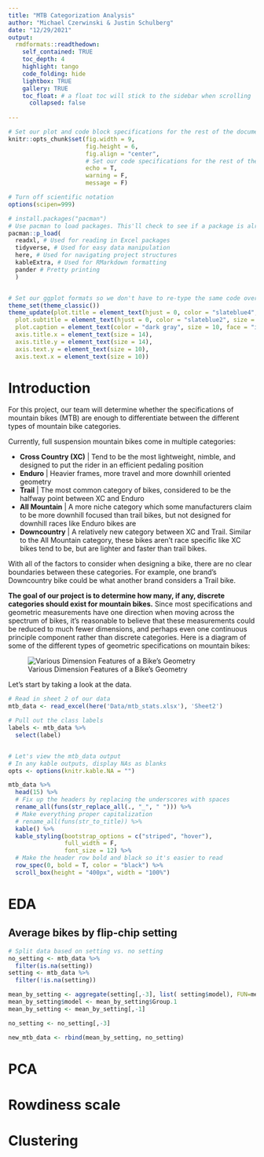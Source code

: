 ```yaml
---
title: "MTB Categorization Analysis"
author: "Michael Czerwinski & Justin Schulberg"
date: "12/29/2021"
output:
  rmdformats::readthedown:
    self_contained: TRUE
    toc_depth: 4
    highlight: tango
    code_folding: hide
    lightbox: TRUE
    gallery: TRUE
    toc_float: # a float toc will stick to the sidebar when scrolling
      collapsed: false
      
---
```


```r
# Set our plot and code block specifications for the rest of the document.
knitr::opts_chunk$set(fig.width = 9,
                      fig.height = 6,
                      fig.align = "center",
                      # Set our code specifications for the rest of the document
                      echo = T,
                      warning = F,
                      message = F)

# Turn off scientific notation
options(scipen=999)

# install.packages("pacman")
# Use pacman to load packages. This'll check to see if a package is already installed; if not, it'll install it. If it is installed, it'll run the library() function.
pacman::p_load(
  readxl, # Used for reading in Excel packages
  tidyverse, # Used for easy data manipulation
  here, # Used for navigating project structures
  kableExtra, # Used for RMarkdown formatting
  pander # Pretty printing
  )


# Set our ggplot formats so we don't have to re-type the same code over-and-over again.
theme_set(theme_classic())
theme_update(plot.title = element_text(hjust = 0, color = "slateblue4", size = 20),
  plot.subtitle = element_text(hjust = 0, color = "slateblue2", size = 12),
  plot.caption = element_text(color = "dark gray", size = 10, face = "italic"),
  axis.title.x = element_text(size = 14),
  axis.title.y = element_text(size = 14),
  axis.text.y = element_text(size = 10),
  axis.text.x = element_text(size = 10))

```



# Introduction
For this project, our team will determine whether the specifications of mountain bikes (MTB) are enough to differentiate between the different types of mountain bike categories. 

Currently, full suspension mountain bikes come in multiple categories:

- **Cross Country (XC)** | Tend to be the most lightweight, nimble, and designed to put the rider in an efficient pedaling position 
- **Enduro** | Heavier frames, more travel and more downhill oriented geometry 
- **Trail** | The most common category of bikes, considered to be the halfway point between XC and Enduro
- **All Mountain** | A more niche category which some manufacturers claim to be more downhill focused than trail bikes, but not designed for downhill races like Enduro bikes are
- **Downcountry** | A relatively new category between XC and Trail. Similar to the All Mountain category, these bikes aren’t race specific like XC bikes tend to be, but are lighter and faster than trail bikes.

With all of the factors to consider when designing a bike, there are no clear boundaries between these categories. For example, one brand’s Downcountry bike could be what another brand considers a Trail bike. 

**The goal of our project is to determine how many, if any, discrete categories should exist for mountain bikes.** Since most specifications and geometric measurements have one direction when moving across the spectrum of bikes, it’s reasonable to believe that these measurements could be reduced to much fewer dimensions, and perhaps even one continuous principle component rather than discrete categories. Here is a diagram of some of the different types of geometric specifications on mountain bikes:

![Various Dimension Features of a Bike's Geometry](Images/Bike_Diagram.png)

Let's start by taking a look at the data.

```r
# Read in sheet 2 of our data
mtb_data <- read_excel(here('Data/mtb_stats.xlsx'), 'Sheet2')

# Pull out the class labels
labels <- mtb_data %>% 
  select(label)


# Let's view the mtb_data output
# In any kable outputs, display NAs as blanks
opts <- options(knitr.kable.NA = "")

mtb_data %>% 
  head(15) %>%
  # Fix up the headers by replacing the underscores with spaces
  rename_all(funs(str_replace_all(., "_", " "))) %>% 
  # Make everything proper capitalization
  # rename_all(funs(str_to_title)) %>% 
  kable() %>%
  kable_styling(bootstrap_options = c("striped", "hover"),
                full_width = F,
                font_size = 12) %>%
  # Make the header row bold and black so it's easier to read
  row_spec(0, bold = T, color = "black") %>% 
  scroll_box(height = "400px", width = "100%")
```



# EDA
## Average bikes by flip-chip setting
```r
# Split data based on setting vs. no setting
no_setting <- mtb_data %>% 
  filter(is.na(setting))
setting <- mtb_data %>% 
  filter(!is.na(setting))

mean_by_setting <- aggregate(setting[,-3], list( setting$model), FUN=mean) 
mean_by_setting$model <- mean_by_setting$Group.1
mean_by_setting <- mean_by_setting[,-1]

no_setting <- no_setting[,-3]

new_mtb_data <- rbind(mean_by_setting, no_setting)
```


# PCA



# Rowdiness scale


# Clustering


